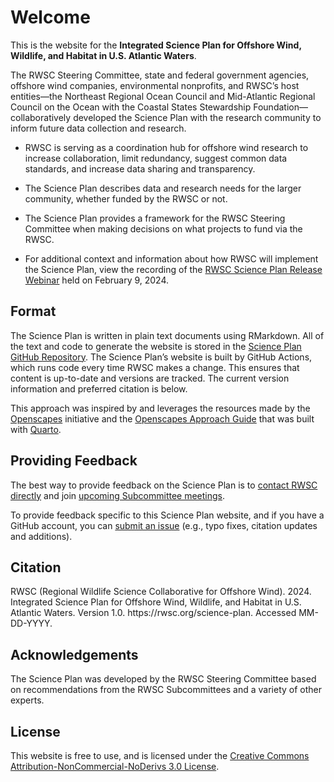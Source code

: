 # Welcome {.unnumbered}

This is the website for the **Integrated Science Plan for Offshore Wind, Wildlife, and Habitat in U.S. Atlantic Waters**.

The RWSC Steering Committee, state and federal government agencies, offshore wind companies, environmental nonprofits, and RWSC's host entities---the Northeast Regional Ocean Council and Mid-Atlantic Regional Council on the Ocean with the Coastal States Stewardship Foundation---collaboratively developed the Science Plan with the research community to inform future data collection and research.

-   RWSC is serving as a coordination hub for offshore wind research to increase collaboration, limit redundancy, suggest common data standards, and increase data sharing and transparency.

-   The Science Plan describes data and research needs for the larger community, whether funded by the RWSC or not.

-   The Science Plan provides a framework for the RWSC Steering Committee when making decisions on what projects to fund via the RWSC.

-   For additional context and information about how RWSC will implement the Science Plan, view the recording of the [RWSC Science Plan Release Webinar](https://rwscorg.sharepoint.com/:v:/s/RWSCInternalFiles/Ef81aPLIqJ9AgEztIkauQ1IB5teEI7iFuNPCnt2p1LOSfw?e=JeVFhm&nav=eyJyZWZlcnJhbEluZm8iOnsicmVmZXJyYWxBcHAiOiJTdHJlYW1XZWJBcHAiLCJyZWZlcnJhbFZpZXciOiJTaGFyZURpYWxvZy1MaW5rIiwicmVmZXJyYWxBcHBQbGF0Zm9ybSI6IldlYiIsInJlZmVycmFsTW9kZSI6InZpZXcifX0%3D) held on February 9, 2024.

## Format

The Science Plan is written in plain text documents using RMarkdown.
All of the text and code to generate the website is stored in the [Science Plan GitHub Repository](https://github.com/RWSCollab/science-plan).
The Science Plan's website is built by GitHub Actions, which runs code every time RWSC makes a change.
This ensures that content is up-to-date and versions are tracked.
The current version information and preferred citation is below.

This approach was inspired by and leverages the resources made by the [Openscapes](https://openscapes.org/) initiative and the [Openscapes Approach Guide](https://openscapes.github.io/approach-guide/) that was built with [Quarto](https://quarto.org/).

## Providing Feedback

The best way to provide feedback on the Science Plan is to [contact RWSC directly](https://rwsc.org/contact) and join [upcoming Subcommittee meetings](https://rwsc.org/events).

To provide feedback specific to this Science Plan website, and if you have a GitHub account, you can [submit an issue](https://github.com/RWSCollab/science-plan/issues/new/choose) (e.g., typo fixes, citation updates and additions).

## Citation

RWSC (Regional Wildlife Science Collaborative for Offshore Wind).
2024.
Integrated Science Plan for Offshore Wind, Wildlife, and Habitat in U.S.
Atlantic Waters.
Version 1.0.
https://rwsc.org/science-plan.
Accessed MM-DD-YYYY.

## Acknowledgements {.unnumbered}

The Science Plan was developed by the RWSC Steering Committee based on recommendations from the RWSC Subcommittees and a variety of other experts.

## License {.unnumbered}

This website is free to use, and is licensed under the [Creative Commons Attribution-NonCommercial-NoDerivs 3.0 License](http://creativecommons.org/licenses/by-nc-nd/3.0/us/).
